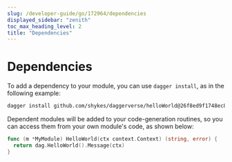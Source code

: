 ```yaml
---
slug: /developer-guide/go/172964/dependencies
displayed_sidebar: "zenith"
toc_max_heading_level: 2
title: "Dependencies"
---
```



# Dependencies

<PartialExperimentalDocs />

To add a dependency to your module, you can use `dagger install`, as in the following example:

```sh
dagger install github.com/shykes/daggerverse/helloWorld@26f8ed9f1748ec8c9345281add850fd392441990
```

Dependent modules will be added to your code-generation routines, so you can access them from your own module's code, as shown below:

```go
func (m *MyModule) HelloWorld(ctx context.Context) (string, error) {
  return dag.HelloWorld().Message(ctx)
}
```
